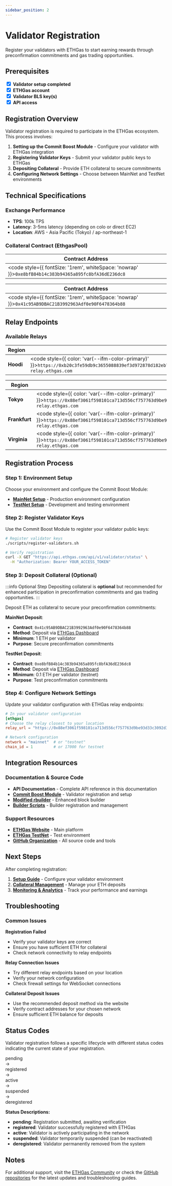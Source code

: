 ```yaml
---
sidebar_position: 2
---
```


# Validator Registration

Register your validators with ETHGas to start earning rewards through preconfirmation commitments and gas trading opportunities.

## Prerequisites

<div style={{ display: 'flex', alignItems: 'center', marginBottom: '0.5rem' }}>
  <input type="checkbox" checked readOnly style={{ marginRight: '1rem', margin: 0 }} />
  <span><strong>Validator setup completed</strong></span>
</div>

<div style={{ display: 'flex', alignItems: 'center', marginBottom: '0.5rem' }}>
  <input type="checkbox" checked readOnly style={{ marginRight: '1rem', margin: 0 }} />
  <span><strong>ETHGas account</strong></span>
</div>

<div style={{ display: 'flex', alignItems: 'center', marginBottom: '0.5rem' }}>
  <input type="checkbox" checked readOnly style={{ marginRight: '1rem', margin: 0 }} />
  <span><strong>Validator BLS key(s)</strong></span>
</div>

<div style={{ display: 'flex', alignItems: 'center', marginBottom: '0.5rem' }}>
  <input type="checkbox" checked readOnly style={{ marginRight: '1rem', margin: 0 }} />
  <span><strong>API access</strong></span>
</div>

## Registration Overview

Validator registration is required to participate in the ETHGas ecosystem. This process involves:

1. **Setting up the Commit Boost Module** - Configure your validator with ETHGas integration
2. **Registering Validator Keys** - Submit your validator public keys to ETHGas
3. **Depositing Collateral** - Provide ETH collateral to secure commitments
4. **Configuring Network Settings** - Choose between MainNet and TestNet environments

## Technical Specifications

### Exchange Performance
- **TPS**: 100k TPS
- **Latency**: 3-5ms latency (depending on colo or direct EC2)
- **Location**: AWS - Asia Pacific (Tokyo) / ap-northeast-1

### Collateral Contract (EthgasPool)


<Tabs>
<TabItem value="testnet" label="TestNet" default>

| Contract Address |
|------------------|
| <code style={{ fontSize: '1rem', whiteSpace: 'nowrap' }}>`0xe8bfB84b14c383b94365a895fc8bfA36dE236dc8`</code> |

<!-- **Recommendation**: Deposit collateral via the [ETHGas TestNet](https://testnet.ethgas.com) -->

</TabItem>
<TabItem value="mainnet" label="MainNet">

| Contract Address |
|------------------|
| <code style={{ fontSize: '1rem', whiteSpace: 'nowrap' }}>`0x41c95AB9DBAC21B3992963Adf0e90F6478364b88`</code> |

<!-- **Recommendation**: Deposit collateral via the [ETHGas website](https://ethgas.com) -->

</TabItem>
</Tabs>

## Relay Endpoints

### Available Relays

<Tabs>
<TabItem value="testnet-relays" label="TestNet " default>

| Region | Endpoint |
|--------|----------|
| **Hoodi** | <code style={{ color: 'var(--ifm-color-primary)' }}>`https://0xb20c3fe59db9c3655088839ef3d972878d182eb745afd8abb1dd2abf6c14f93cd5934ed4446a5fe1ba039e2bc0cf1011@hoodi-relay.ethgas.com`</code> |

</TabItem>
<TabItem value="mainnet-relays" label="MainNet">

| Region | Endpoint |
|--------|----------|
| **Tokyo** | <code style={{ color: 'var(--ifm-color-primary)' }}>`https://0x88ef3061f598101ca713d556cf757763d9be93d33c3092d3ab6334a36855b6b4a4020528dd533a62d25ea6648251e62e@ap-relay.ethgas.com`</code> |
| **Frankfurt** | <code style={{ color: 'var(--ifm-color-primary)' }}>`https://0x88ef3061f598101ca713d556cf757763d9be93d33c3092d3ab6334a36855b6b4a4020528dd533a62d25ea6648251e62e@eu-relay.ethgas.com`</code> |
| **Virginia** | <code style={{ color: 'var(--ifm-color-primary)' }}>`https://0x88ef3061f598101ca713d556cf757763d9be93d33c3092d3ab6334a36855b6b4a4020528dd533a62d25ea6648251e62e@us-relay.ethgas.com`</code> |

</TabItem>
</Tabs>

## Registration Process

### Step 1: Environment Setup

Choose your environment and configure the Commit Boost Module:

- **[MainNet Setup](/docs/validators/setup)** - Production environment configuration
- **[TestNet Setup](/docs/validators/setup)** - Development and testing environment

### Step 2: Register Validator Keys

Use the Commit Boost Module to register your validator public keys:

```bash
# Register validator keys
./scripts/register-validators.sh

# Verify registration
curl -X GET "https://api.ethgas.com/api/v1/validator/status" \
  -H "Authorization: Bearer YOUR_ACCESS_TOKEN"
```

### Step 3: Deposit Collateral (Optional)

:::info Optional Step
Depositing collateral is **optional** but recommended for enhanced participation in preconfirmation commitments and gas trading opportunities.
:::

Deposit ETH as collateral to secure your preconfirmation commitments:

<Tabs>
<TabItem value="mainnet-deposit" label="MainNet" default>

**MainNet Deposit**:
- **Contract**: `0x41c95AB9DBAC21B3992963Adf0e90F6478364b88`
- **Method**: Deposit via [ETHGas Dashboard](https://app.ethgas.com/my-portfolio/accounts)
- **Minimum**: 1 ETH per validator
- **Purpose**: Secure preconfirmation commitments

</TabItem>
<TabItem value="testnet-deposit" label="TestNet">

**TestNet Deposit**:
- **Contract**: `0xe8bfB84b14c383b94365a895fc8bfA36dE236dc8`
- **Method**: Deposit via [ETHGas Dashboard](https://app.ethgas.com/my-portfolio/accounts)
- **Minimum**: 0.1 ETH per validator (testnet)
- **Purpose**: Test preconfirmation commitments

</TabItem>
</Tabs>

### Step 4: Configure Network Settings

Update your validator configuration with ETHGas relay endpoints:

```toml
# In your validator configuration
[ethgas]
# Choose the relay closest to your location
relay_url = "https://0x88ef3061f598101ca713d556cf757763d9be93d33c3092d3ab6334a36855b6b4a4020528dd533a62d25ea6648251e62e@ap-relay.ethgas.com"

# Network configuration
network = "mainnet"  # or "testnet"
chain_id = 1         # or 17000 for testnet
```

## Integration Resources

### Documentation & Source Code

- **API Documentation** - Complete API reference in this documentation
- **[Commit Boost Module](https://github.com/ethgas-developer/ethgas-preconf-commit-boost-module)** - Validator registration and setup
- **[Modified rbuilder](https://github.com/ethgas-developer/preconf-builder)** - Enhanced block builder
- **[Builder Scripts](https://github.com/ethgas-developer/ethgas-builder-scripts)** - Builder registration and management

### Support Resources

- **[ETHGas Website](https://ethgas.com)** - Main platform
- **[ETHGas TestNet](https://testnet.ethgas.com)** - Test environment
- **[GitHub Organization](https://github.com/ethgas-developer)** - All source code and tools

## Next Steps

After completing registration:

1. **[Setup Guide](/docs/validators/setup)** - Configure your validator environment
2. **[Collateral Management](/docs/validators/deposits)** - Manage your ETH deposits
3. **[Monitoring & Analytics](/docs/validators/monitoring)** - Track your performance and earnings

## Troubleshooting

### Common Issues

**Registration Failed**
- Verify your validator keys are correct
- Ensure you have sufficient ETH for collateral
- Check network connectivity to relay endpoints

**Relay Connection Issues**
- Try different relay endpoints based on your location
- Verify your network configuration
- Check firewall settings for WebSocket connections

**Collateral Deposit Issues**
- Use the recommended deposit method via the website
- Verify contract addresses for your chosen network
- Ensure sufficient ETH balance for deposits

## Status Codes

Validator registration follows a specific lifecycle with different status codes indicating the current state of your registration.

<div style={{ 
  display: 'flex', 
  alignItems: 'center', 
  justifyContent: 'space-between',
  background: 'var(--ifm-color-emphasis-100)',
  padding: '1rem',
  borderRadius: '8px',
  margin: '1rem 0'
}}>
  <div style={{ fontWeight: 'bold', color: 'var(--ifm-color-warning)' }}>pending</div>
  <div style={{ fontSize: '1.5rem' }}>→</div>
  <div style={{ fontWeight: 'bold', color: 'var(--ifm-color-info)' }}>registered</div>
  <div style={{ fontSize: '1.5rem' }}>→</div>
  <div style={{ fontWeight: 'bold', color: 'var(--ifm-color-success)' }}>active</div>
  <div style={{ fontSize: '1.5rem' }}>→</div>
  <div style={{ fontWeight: 'bold', color: 'var(--ifm-color-warning)' }}>suspended</div>
  <div style={{ fontSize: '1.5rem' }}>→</div>
  <div style={{ fontWeight: 'bold', color: 'var(--ifm-color-danger)' }}>deregistered</div>
</div>

**Status Descriptions:**
- **pending**: Registration submitted, awaiting verification
- **registered**: Validator successfully registered with ETHGas
- **active**: Validator is actively participating in the network
- **suspended**: Validator temporarily suspended (can be reactivated)
- **deregistered**: Validator permanently removed from the system

## Notes

For additional support, visit the [ETHGas Community](https://discord.gg/ethgas) or check the [GitHub repositories](https://github.com/ethgas-developer) for the latest updates and troubleshooting guides. 
